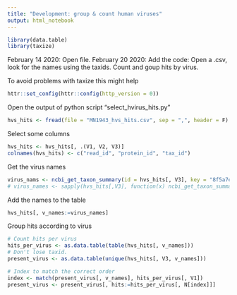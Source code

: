 ```yaml
---
title: "Development: group & count human viruses"
output: html_notebook
---
```


```r
library(data.table)
library(taxize)
```

February 14 2020: Open file.
February 20 2020: Add the code: Open a .csv, look for the names using the taxids. Count and goup hits by virus.

To avoid problems with taxize this might help
```r
httr::set_config(httr::config(http_version = 0))
```

Open the output of python script "select_hvirus_hits.py"
```r
hvs_hits <- fread(file = "MN1943_hvs_hits.csv", sep = ",", header = F)
```

Select some columns
```r
hvs_hits <- hvs_hits[, .(V1, V2, V3)]
colnames(hvs_hits) <- c("read_id", "protein_id", "tax_id")
```

Get the virus names
```r
virus_nams <- ncbi_get_taxon_summary(id = hvs_hits[, V3], key = "8f5a7ee70253e037c5641bab48b0d6d74908")$name
# virus_names <- sapply(hvs_hits[,V3], function(x) ncbi_get_taxon_summary(id = x, key="8f5a7ee70253e037c5641bab48b0d6d74908")$name, USE.NAMES = F, simplify = "vector")
```

Add the names to the table
```r
hvs_hits[, v_names:=virus_names]
```

Group hits according to virus
```r
# Count hits per virus
hits_per_virus <- as.data.table(table(hvs_hits[, v_names]))
# Don't lose taxid.
present_virus <- as.data.table(unique(hvs_hits[, V3, v_names]))

# Index to match the correct order
index <- match(present_virus[, v_names], hits_per_virus[, V1])
present_virus <- present_virus[, hits:=hits_per_virus[, N[index]]]
```

